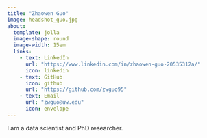 ```yaml
---
title: "Zhaowen Guo"
image: headshot_guo.jpg
about:
  template: jolla
  image-shape: round
  image-width: 15em
  links:
    - text: LinkedIn
      url: "https://www.linkedin.com/in/zhaowen-guo-20535312a/"
      icon: linkedin
    - text: GitHub
      icon: github
      url: "https://github.com/zwguo95"
    - text: Email
      url: "zwguo@uw.edu"
      icon: envelope
---
```



I am a data scientist and PhD researcher. 

